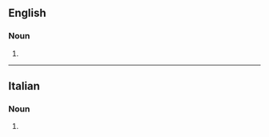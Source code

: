 ==English==

===Noun===
{{head|en|noun form}}

# {{plural of|en|sbirro}}

----

==Italian==

===Noun===
{{head|it|noun plural form|g=m}}

# {{plural of|it|sbirro}}